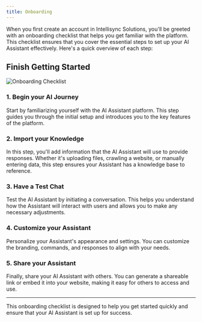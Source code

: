 ```yaml
---
title: Onboarding
---
```


When you first create an account in Intellisync Solutions, you'll be greeted with an onboarding checklist that helps you get familiar with the platform. This checklist ensures that you cover the essential steps to set up your AI Assistant effectively. Here's a quick overview of each step:

## Finish Getting Started

![Onboarding Checklist](https://utfs.io/f/ca99e6c4-ee8c-4d9a-9c7e-9064b3dd3af2-ckljv.png)

### 1. Begin your AI Journey
Start by familiarizing yourself with the AI Assistant platform. This step guides you through the initial setup and introduces you to the key features of the platform.

### 2. Import your Knowledge
In this step, you'll add information that the AI Assistant will use to provide responses. Whether it's uploading files, crawling a website, or manually entering data, this step ensures your Assistant has a knowledge base to reference.

### 3. Have a Test Chat
Test the AI Assistant by initiating a conversation. This helps you understand how the Assistant will interact with users and allows you to make any necessary adjustments.

### 4. Customize your Assistant
Personalize your Assistant's appearance and settings. You can customize the branding, commands, and responses to align with your needs.

### 5. Share your Assistant
Finally, share your AI Assistant with others. You can generate a shareable link or embed it into your website, making it easy for others to access and use.

---

This onboarding checklist is designed to help you get started quickly and ensure that your AI Assistant is set up for success.
